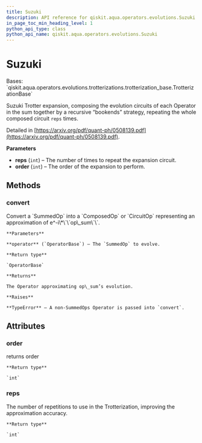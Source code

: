 ```yaml
---
title: Suzuki
description: API reference for qiskit.aqua.operators.evolutions.Suzuki
in_page_toc_min_heading_level: 1
python_api_type: class
python_api_name: qiskit.aqua.operators.evolutions.Suzuki
---
```


# Suzuki

<Class id="qiskit.aqua.operators.evolutions.Suzuki" github="https://github.com/qiskit-community/qiskit-aqua/tree/stable/0.9/qiskit/aqua/operators/evolutions/trotterizations/suzuki.py" signature="Suzuki(reps=1, order=2)">
  Bases: `qiskit.aqua.operators.evolutions.trotterizations.trotterization_base.TrotterizationBase`

  Suzuki Trotter expansion, composing the evolution circuits of each Operator in the sum together by a recursive “bookends” strategy, repeating the whole composed circuit `reps` times.

  Detailed in [https://arxiv.org/pdf/quant-ph/0508139.pdf](https://arxiv.org/pdf/quant-ph/0508139.pdf).

  **Parameters**

  *   **reps** (`int`) – The number of times to repeat the expansion circuit.
  *   **order** (`int`) – The order of the expansion to perform.

  ## Methods

  ### convert

  <Function id="qiskit.aqua.operators.evolutions.Suzuki.convert" name="convert" signature="Suzuki.convert(operator)">
    Convert a `SummedOp` into a `ComposedOp` or `CircuitOp` representing an approximation of e^-i\*\`\`op\_sum\`\`.

    **Parameters**

    **operator** (`OperatorBase`) – The `SummedOp` to evolve.

    **Return type**

    `OperatorBase`

    **Returns**

    The Operator approximating op\_sum’s evolution.

    **Raises**

    **TypeError** – A non-SummedOps Operator is passed into `convert`.
  </Function>

  ## Attributes

  ### order

  <Attribute id="qiskit.aqua.operators.evolutions.Suzuki.order" name="order">
    returns order

    **Return type**

    `int`
  </Attribute>

  ### reps

  <Attribute id="qiskit.aqua.operators.evolutions.Suzuki.reps" name="reps">
    The number of repetitions to use in the Trotterization, improving the approximation accuracy.

    **Return type**

    `int`
  </Attribute>
</Class>

